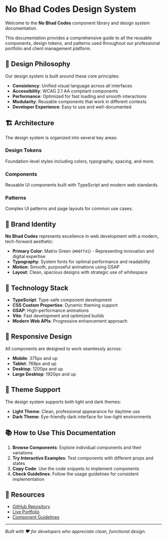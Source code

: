 
<Meta title="Introduction" />

# No Bhad Codes Design System

Welcome to the **No Bhad Codes** component library and design system documentation.

This documentation provides a comprehensive guide to all the reusable components, design tokens, and patterns used throughout our professional portfolio and client management platform.

## 🎨 Design Philosophy

Our design system is built around these core principles:

- **Consistency**: Unified visual language across all interfaces
- **Accessibility**: WCAG 2.1 AA compliant components
- **Performance**: Optimized for fast loading and smooth interactions
- **Modularity**: Reusable components that work in different contexts
- **Developer Experience**: Easy to use and well-documented

## 🏗️ Architecture

The design system is organized into several key areas:

### Design Tokens
Foundation-level styles including colors, typography, spacing, and more.

### Components
Reusable UI components built with TypeScript and modern web standards.

### Patterns
Complex UI patterns and page layouts for common use cases.

## 🎯 Brand Identity

**No Bhad Codes** represents excellence in web development with a modern, tech-forward aesthetic:

- **Primary Color**: Matrix Green (`#00ff41`) - Representing innovation and digital expertise
- **Typography**: System fonts for optimal performance and readability
- **Motion**: Smooth, purposeful animations using GSAP
- **Layout**: Clean, spacious designs with strategic use of whitespace

## 🚀 Technology Stack

- **TypeScript**: Type-safe component development
- **CSS Custom Properties**: Dynamic theming support
- **GSAP**: High-performance animations
- **Vite**: Fast development and optimized builds
- **Modern Web APIs**: Progressive enhancement approach

## 📱 Responsive Design

All components are designed to work seamlessly across:

- **Mobile**: 375px and up
- **Tablet**: 768px and up  
- **Desktop**: 1200px and up
- **Large Desktop**: 1920px and up

## 🌙 Theme Support

The design system supports both light and dark themes:

- **Light Theme**: Clean, professional appearance for daytime use
- **Dark Theme**: Eye-friendly dark interface for low-light environments

## 📚 How to Use This Documentation

1. **Browse Components**: Explore individual components and their variations
2. **Try Interactive Examples**: Test components with different props and states
3. **Copy Code**: Use the code snippets to implement components
4. **Check Guidelines**: Follow the usage guidelines for consistent implementation

## 🔗 Resources

- [GitHub Repository](https://github.com/noellebhaduri/no-bhad-codes)
- [Live Portfolio](https://nobhadcodes.com)
- [Component Guidelines](/docs/guidelines)

---

*Built with ❤️ for developers who appreciate clean, functional design.*